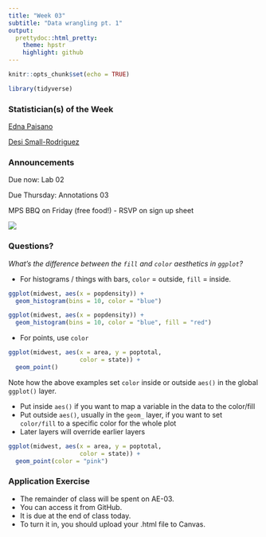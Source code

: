 ```yaml
---
title: "Week 03"
subtitle: "Data wrangling pt. 1"
output: 
  prettydoc::html_pretty:
    theme: hpstr
    highlight: github
---
```


```r
knitr::opts_chunk$set(echo = TRUE)
```

```r
library(tidyverse)
```

### Statistician(s) of the Week

[Edna Paisano](https://hardin47.github.io/CURV/scholars/paisano.html)

[Desi Small-Rodriguez](https://hardin47.github.io/CURV/scholars/small-rodriguez.html)

### Announcements

Due now: Lab 02

Due Thursday: Annotations 03

MPS BBQ on Friday (free food!) - RSVP on sign up sheet

![](images/MPS_BBQ.png)

### Questions?

*What's the difference between the `fill` and `color` aesthetics in `ggplot`?*

-   For histograms / things with bars, `color` = outside, `fill` = inside.

```r
ggplot(midwest, aes(x = popdensity)) +
  geom_histogram(bins = 10, color = "blue")

ggplot(midwest, aes(x = popdensity)) +
  geom_histogram(bins = 10, color = "blue", fill = "red")
```

-   For points, use `color`

```r
ggplot(midwest, aes(x = area, y = poptotal, 
                    color = state)) +
  geom_point()
```

Note how the above examples set `color` inside or outside `aes()` in the global `ggplot()` layer.

-   Put inside `aes()` if you want to map a variable in the data to the color/fill
-   Put outside `aes()`, usually in the `geom_` layer, if you want to set `color/fill` to a specific color for the whole plot
-   Later layers will override earlier layers

```r
ggplot(midwest, aes(x = area, y = poptotal, 
                    color = state)) +
  geom_point(color = "pink")
```

### Application Exercise

-   The remainder of class will be spent on AE-03.
-   You can access it from GitHub.
-   It is due at the end of class today.
-   To turn it in, you should upload your .html file to Canvas.
